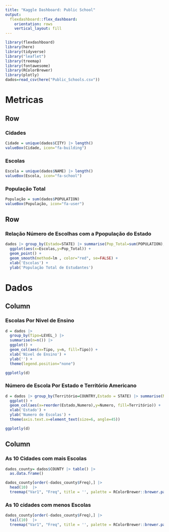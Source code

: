 ---
title: "Kaggle Dashboard: Public School"
output: 
  flexdashboard::flex_dashboard:
    orientation: rows
    vertical_layout: fill
---

```{r setup, include=FALSE}
library(flexdashboard)
library(here)
library(tidyverse)
library("leaflet")
library(treemap)
library(fontawesome)
library(RColorBrewer)
library(plotly)
dados=read_csv(here("Public_Schools.csv"))   

```


# Metricas

Row {data-height=100}
----------------------------------------------------------------
### Cidades

```{r}
Cidade = unique(dados$CITY) |> length() 
valueBox(Cidade, icon="fa-building")
```

### Escolas
```{r}
Escola = unique(dados$NAME) |> length()
valueBox(Escola, icon="fa-school")
```

### População Total
```{r}
População = sum(dados$POPULATION)
valueBox(População, icon="fa-user")
```


Row 
-----------------------------------------------------------------------

### Relação Número de Escolhas com a Ppopulação do Estado

```{r}
dados |> group_by(Estado=STATE) |> summarise(Pop_Total=sum(POPULATION),Escolas=n()) |> 
  ggplot(aes(x=Escolas,y=Pop_Total)) +
  geom_point() +
  geom_smooth(method=lm , color="red", se=FALSE) +
  xlab('Escolas') +
  ylab('População Total de Estudantes')

```


# Dados

Column {data-width=400}
-----------------------------------------------------------------------

### Escolas Por Nivel de Ensino

```{r}
d = dados |>
  group_by(Tipo=LEVEL_) |> 
  summarise(n=n()) |> 
  ggplot() +
  geom_col(aes(x=Tipo, y=n, fill=Tipo)) +
  xlab('Nivel de Ensino') +
  ylab('') +
  theme(legend.position="none")

ggplotly(d) 
```

### Número de Escola Por Estado e Território Americano

```{r}


d = dados |> group_by(Território=COUNTRY,Estado = STATE) |> summarise(Numero=n()) |> 
  ggplot() +
  geom_col(aes(x=reorder(Estado,Numero),y=Numero, fill=Território)) +
  xlab('Estado') +
  ylab('Numero de Escolas') +
  theme(axis.text.x=element_text(size=6, angle=45))

ggplotly(d)
```

Column
---------------------------------------
### As 10 Cidades com mais Escolas

```{r}
dados_county= dados$COUNTY |> table() |> 
  as.data.frame()

dados_county[order(-dados_county$Freq),] |> 
  head(10)  |> 
  treemap("Var1", "Freq", title = '', palette = RColorBrewer::brewer.pal(10,'Oranges'))

```

### As 10 cidades com menos Escolas

```{r}
dados_county[order(-dados_county$Freq),] |> 
  tail(10)  |> 
  treemap("Var1", "Freq", title = '', palette = RColorBrewer::brewer.pal(10,'Blues'))
```

